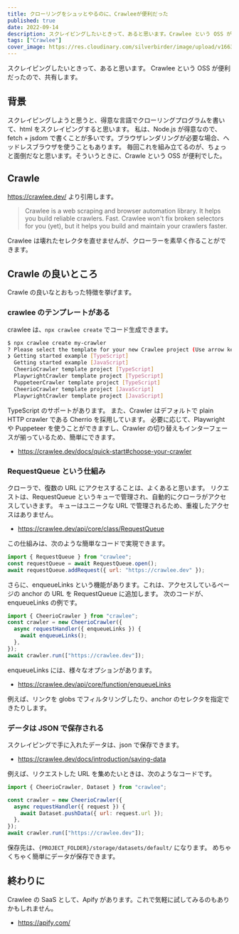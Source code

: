 ```yaml
---
title: クローリングをシュッとやるのに、Crawleeが便利だった
published: true
date: 2022-09-14
description: スクレイピングしたいときって、あると思います。Crawlee という OSS が便利だったので、共有します。
tags: ["Crawlee"]
cover_image: https://res.cloudinary.com/silverbirder/image/upload/v1663163849/silver-birder.github.io/blog/hans-peter-gauster-3y1zF4hIPCg-unsplash.jpg
---
```


スクレイピングしたいときって、あると思います。
Crawlee という OSS が便利だったので、共有します。

## 背景

スクレイピングしようと思うと、得意な言語でクローリングプログラムを書いて、html をスクレイピングすると思います。
私は、Node.js が得意なので、fetch + jsdom で書くことが多いです。ブラウザレンダリングが必要な場合、ヘッドレスブラウザを使うこともあります。
毎回これを組み立てるのが、ちょっと面倒だなと思います。そういうときに、Crawle という OSS が便利でした。

## Crawle

https://crawlee.dev/ より引用します。

> Crawlee is a web scraping and browser automation library.
> It helps you build reliable crawlers. Fast.
> Crawlee won't fix broken selectors for you (yet), but it helps you build and maintain your crawlers faster.

Crawlee は壊れたセレクタを直せませんが、クローラーを素早く作ることができます。

## Crawle の良いところ

Crawle の良いなとおもった特徴を挙げます。

### crawlee のテンプレートがある

crawlee は、`npx crawlee create` でコード生成できます。

```bash
$ npx crawlee create my-crawler
? Please select the template for your new Crawlee project (Use arrow keys)
❯ Getting started example [TypeScript]
  Getting started example [JavaScript]
  CheerioCrawler template project [TypeScript]
  PlaywrightCrawler template project [TypeScript]
  PuppeteerCrawler template project [TypeScript]
  CheerioCrawler template project [JavaScript]
  PlaywrightCrawler template project [JavaScript]
```

TypeScript のサポートがあります。
また、Crawler はデフォルトで plain HTTP crawler である Cherrio を採用しています。
必要に応じて、Playwright や Puppeteer を使うことができますし、Crawler の切り替えもインターフェースが揃っているため、簡単にできます。

- https://crawlee.dev/docs/quick-start#choose-your-crawler

### RequestQueue という仕組み

クローラで、復数の URL にアクセスすることは、よくあると思います。
リクエストは、RequestQueue というキューで管理され、自動的にクローラがアクセスしていきます。
キューはユニークな URL で管理されるため、重複したアクセスはありません。

- https://crawlee.dev/api/core/class/RequestQueue

この仕組みは、次のような簡単なコードで実現できます。

```javascript
import { RequestQueue } from "crawlee";
const requestQueue = await RequestQueue.open();
await requestQueue.addRequest({ url: "https://crawlee.dev" });
```

さらに、enqueueLinks という機能があります。これは、アクセスしているページの anchor の URL を RequestQueue に追加します。
次のコードが、enqueueLinks の例です。

```javascript
import { CheerioCrawler } from "crawlee";
const crawler = new CheerioCrawler({
  async requestHandler({ enqueueLinks }) {
    await enqueueLinks();
  },
});
await crawler.run(["https://crawlee.dev"]);
```

enqueueLinks には、様々なオプションがあります。

- https://crawlee.dev/api/core/function/enqueueLinks

例えば、リンクを globs でフィルタリングしたり、anchor のセレクタを指定できたりします。

### データは JSON で保存される

スクレイピングで手に入れたデータは、json で保存できます。

- https://crawlee.dev/docs/introduction/saving-data

例えば、リクエストした URL を集めたいときは、次のようなコードです。

```javascript
import { CheerioCrawler, Dataset } from "crawlee";

const crawler = new CheerioCrawler({
  async requestHandler({ request }) {
    await Dataset.pushData({ url: request.url });
  },
});
await crawler.run(["https://crawlee.dev"]);
```

保存先は、`{PROJECT_FOLDER}/storage/datasets/default/` になります。
めちゃくちゃく簡単にデータが保存できます。

## 終わりに

Crawlee の SaaS として、Apify があります。これで気軽に試してみるのもありかもしれません。

- https://apify.com/
